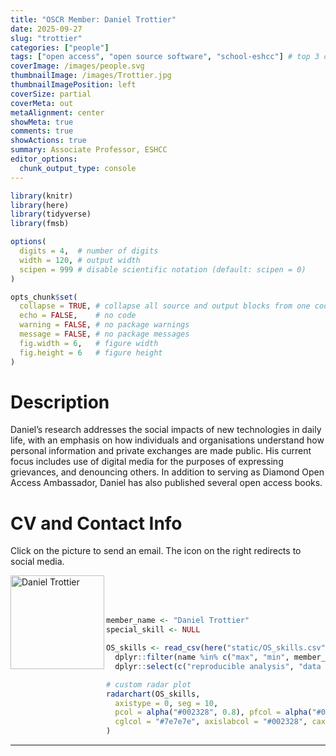 ```yaml
---
title: "OSCR Member: Daniel Trottier"
date: 2025-09-27
slug: "trottier"
categories: ["people"]
tags: ["open access", "open source software", "school-eshcc"] # top 3 categories + unique + school
coverImage: /images/people.svg
thumbnailImage: /images/Trottier.jpg
thumbnailImagePosition: left
coverSize: partial
coverMeta: out
metaAlignment: center
showMeta: true
comments: true
showActions: true
summary: Associate Professor, ESHCC
editor_options: 
  chunk_output_type: console
---
```


```r

library(knitr)
library(here)
library(tidyverse)
library(fmsb)

options(
  digits = 4,  # number of digits
  width = 120, # output width
  scipen = 999 # disable scientific notation (default: scipen = 0)
)

opts_chunk$set(
  collapse = TRUE, # collapse all source and output blocks from one code chunk into a single block
  echo = FALSE,    # no code
  warning = FALSE, # no package warnings
  message = FALSE, # no package messages
  fig.width = 6,   # figure width
  fig.height = 6   # figure height
)

```

# Description

Daniel's research addresses the social impacts of new technologies in daily life, with an emphasis on how individuals and organisations understand how personal information and private exchanges are made public. His current focus includes use of digital media for the purposes of expressing grievances, and denouncing others. In addition to serving as Diamond Open Access Ambassador, Daniel has also published several open access books.
 
# CV and Contact Info

Click on the picture to send an email. The icon on the right redirects to social media.

<!-- EMAIL -->
<p>
  <a href="mailto:trottier@eshcc.eur.nl">
  <img border="0" alt="Daniel Trottier" src="/images/Trottier.jpg" width="150" height="150" align="left">
  </a>
</p>

<!-- LINKEDIN -->
<p align="center">
  <a href="https://www.linkedin.com/in/daniel-trottier/" class="fa fa-linkedin fa-2x" style="color:#000000;">
  </a>
</p>

<BR><BR><BR>

<!-- # Expertise -->

```r

member_name <- "Daniel Trottier"
special_skill <- NULL

OS_skills <- read_csv(here("static/OS_skills.csv")) %>%
  dplyr::filter(name %in% c("max", "min", member_name)) %>%
  dplyr::select(c("reproducible analysis", "data sharing", "open access", "open source software", all_of(special_skill), "data management", "preregistration"))

# custom radar plot
radarchart(OS_skills,
  axistype = 0, seg = 10,
  pcol = alpha("#002328", 0.8), pfcol = alpha("#00B969", 0.6), plwd = 4, centerzero = TRUE, # polygon
  cglcol = "#7e7e7e", axislabcol = "#002328", caxislabels = seq(0, 10, 2), cglwd = 0.8 # grid
)

```

***


